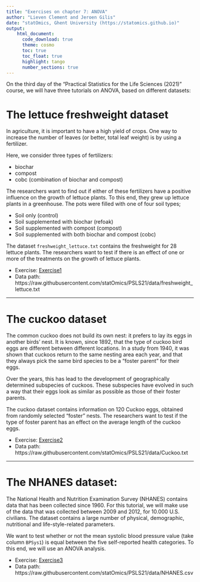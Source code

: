 ```yaml
---
title: "Exercises on chapter 7: ANOVA"
author: "Lieven Clement and Jeroen Gilis"
date: "statOmics, Ghent University (https://statomics.github.io)"
output:
    html_document:
      code_download: true
      theme: cosmo
      toc: true
      toc_float: true
      highlight: tango
      number_sections: true
---
```


On the third day of the "Practical Statistics for the Life Sciences (2021)"
course, we will have three tutorials on ANOVA, based on different datasets:


# The lettuce freshweight dataset

In agriculture, it is important to have a high yield of crops. One way to
increase the number of leaves (or better, total leaf weight) is by using a
fertilizer.

Here, we consider three types of fertilizers:

  - biochar
  - compost
  - cobc (combination of biochar and compost)

The researchers want to find out if either of these fertilizers have a positive
influence on the growth of lettuce plants. To this end, they grew up lettuce
plants in a greenhouse. The pots were filled with one of four soil types;

  - Soil only (control)
  - Soil supplemented with biochar (refoak)
  - Soil supplemented with compost (compost)
  - Soil supplemented with both biochar and compost (cobc)

The dataset `freshweight_lettuce.txt` contains the freshweight for 28 lettuce
plants. The researchers want to test if there is an effect of one or more of
the treatments on the growth of lettuce plants.

- Exercise: [Exercise1](./07_1_lettuce.html)
- Data path: https://raw.githubusercontent.com/statOmics/PSLS21/data/freshweight_lettuce.txt
<!-- - Solution: [Solution1](./07_1_lettuce_sol.html) -->

---

# The cuckoo dataset

The common cuckoo does not build its own nest: it prefers to lay its eggs in
another birds' nest. It is known, since 1892, that the type of cuckoo bird eggs
are different between different locations. In a study from 1940, it was shown
that cuckoos return to the same nesting area each year, and that they always
pick the same bird species to be a "foster parent" for their eggs.

Over the years, this has lead to the development of geographically determined
subspecies of cuckoos. These subspecies have evolved in such a way that their
eggs look as similar as possible as those of their foster parents.

The cuckoo dataset contains information on 120 Cuckoo eggs, obtained from
randomly selected "foster" nests. The researchers want to test if the type of
foster parent has an effect on the average length of the cuckoo eggs.

- Exercise: [Exercise2](./07_2_cuckoo.html)
- Data path: https://raw.githubusercontent.com/statOmics/PSLS21/data/Cuckoo.txt
<!-- - Solution: [Solution2](./07_2_cuckoo_sol.html) -->

---

# The NHANES dataset:

The National Health and Nutrition Examination Survey (NHANES) contains data
that has been collected since 1960. For this tutorial, we will make use of the
data that was collected  between 2009 and  2012, for 10.000 U.S. civilians.
The dataset contains a large number of physical, demographic, nutritional and
life-style-related parameters.

We want to test whether or not the mean systolic blood pressure value
(take column `BPSys1`) is equal between the five self-reported health
categories. To this end, we will use an ANOVA analysis.

- Exercise: [Exercise3](./07_3_NHANES.html)
- Data path: https://raw.githubusercontent.com/statOmics/PSLS21/data/NHANES.csv
<!-- - Solution: [Solution3](./07_3_NHANES_sol.html) -->
